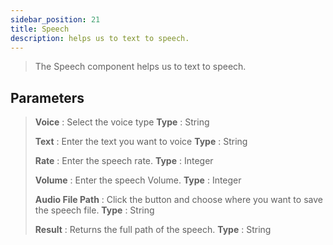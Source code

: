 ```yaml
---
sidebar_position: 21
title: Speech
description: helps us to text to speech.
---
```


> The Speech component helps us to text to speech.

## Parameters

> **Voice** :  Select the voice type **Type** : String
>
> **Text** : Enter the text you want to voice **Type** : String
>
> **Rate** : Enter the speech rate. **Type** : Integer
>
> **Volume** : Enter the speech Volume. **Type** : Integer
>
> **Audio File Path** : Click the button and choose where you want to save the speech file. **Type** : String
>
> **Result** :  Returns the full path of the speech. **Type** : String
